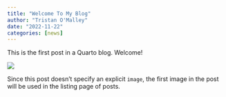 ```yaml
---
title: "Welcome To My Blog"
author: "Tristan O'Malley"
date: "2022-11-22"
categories: [news]
---
```


This is the first post in a Quarto blog. Welcome!

![](thumbnail.jpg)

Since this post doesn't specify an explicit `image`, the first image in the post will be used in the listing page of posts.
